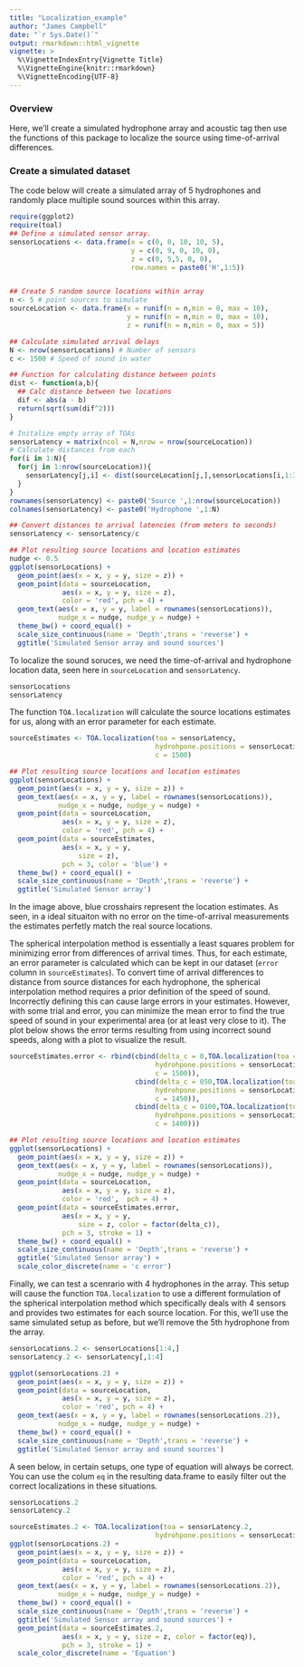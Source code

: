 ```yaml
---
title: "Localization_example"
author: "James Campbell"
date: "`r Sys.Date()`"
output: rmarkdown::html_vignette
vignette: >
  %\VignetteIndexEntry{Vignette Title}
  %\VignetteEngine{knitr::rmarkdown}
  %\VignetteEncoding{UTF-8}
---
```


### Overview

Here, we'll create a simulated hydrophone array and acoustic tag then use the functions of this package to localize the source using time-of-arrival differences.

### Create a simulated dataset

The code below will create a simulated array of 5 hydrophones and randomly place multiple sound sources within this array.

```r
require(ggplot2)
require(toal)
## Define a simulated sensor array.
sensorLocations <- data.frame(x = c(0, 0, 10, 10, 5),
                              y = c(0, 9, 0, 10, 0),
                              z = c(0, 5,5, 0, 0),
                              row.names = paste0('H',1:5))


## Create 5 random source locations within array
n <- 5 # point sources to simulate
sourceLocation <- data.frame(x = runif(n = n,min = 0, max = 10), 
                             y = runif(n = n,min = 0, max = 10), 
                             z = runif(n = n,min = 0, max = 5))

## Calculate simulated arrival delays
N <- nrow(sensorLocations) # Number of sensors
c <- 1500 # Speed of sound in water

## Function for calculating distance between points
dist <- function(a,b){
  ## Calc distance between two locations
  dif <- abs(a - b)
  return(sqrt(sum(dif^2)))
}

# Initalize empty array of TOAs
sensorLatency = matrix(ncol = N,nrow = nrow(sourceLocation))
# Calculate distances from each
for(i in 1:N){
  for(j in 1:nrow(sourceLocation)){
    sensorLatency[j,i] <- dist(sourceLocation[j,],sensorLocations[i,1:3])
  }
}
rownames(sensorLatency) <- paste0('Source ',1:nrow(sourceLocation))
colnames(sensorLatency) <- paste0('Hydrophone ',1:N)

## Convert distances to arrival latencies (from meters to seconds)
sensorLatency <- sensorLatency/c

## Plot resulting source locations and location estimates
nudge <- 0.5
ggplot(sensorLocations) + 
  geom_point(aes(x = x, y = y, size = z)) +
  geom_point(data = sourceLocation,
             aes(x = x, y = y, size = z),
             color = 'red', pch = 4) +
  geom_text(aes(x = x, y = y, label = rownames(sensorLocations)),
            nudge_x = nudge, nudge_y = nudge) +
  theme_bw() + coord_equal() +
  scale_size_continuous(name = 'Depth',trans = 'reverse') + 
  ggtitle('Simulated Sensor array and sound sources')
```

To localize the sound soruces, we need the time-of-arrival and hydrophone location data, seen here in `sourceLocation` and `sensorLatency`.

```r
sensorLocations
sensorLatency
```

The function `TOA.localization` will calculate the source locations estimates for us, along with an error parameter for each estimate.

```r
sourceEstimates <- TOA.localization(toa = sensorLatency,
                                    hydrohpone.positions = sensorLocations,
                                    c = 1500)

## Plot resulting source locations and location estimates
ggplot(sensorLocations) + 
  geom_point(aes(x = x, y = y, size = z)) +
  geom_text(aes(x = x, y = y, label = rownames(sensorLocations)),
            nudge_x = nudge, nudge_y = nudge) +
  geom_point(data = sourceLocation,
             aes(x = x, y = y, size = z),
             color = 'red', pch = 4) +
  geom_point(data = sourceEstimates,
             aes(x = x, y = y,
                 size = z),
             pch = 3, color = 'blue') +
  theme_bw() + coord_equal() +
  scale_size_continuous(name = 'Depth',trans = 'reverse') + 
  ggtitle('Simulated Sensor array')
```

In the image above, blue crosshairs represent the location estimates.
As seen, in a ideal situaiton with no error on the time-of-arrival measurements the estimates perfetly match the real source locations.


The spherical interpolation method is essentially a least squares problem for minimizing error from differences of arrival times.
Thus, for each estimate, an error parameter is calculated which can be kept in our dataset (`error` column in `sourceEstimates`).
To convert time of arrival differences to distance from source distances for each hydrophone, the spherical interpolation method requires a prior definition of the speed of sound.
Incorrectly defining this can cause large errors in your estimates.
However, with some trial and error, you can minimize the mean error to find the true speed of sound in your experimental area (or at least very close to it).
The plot below shows the error terms resulting from using incorrect sound speeds, along with a plot to visualize the result.

```r
sourceEstimates.error <- rbind(cbind(delta_c = 0,TOA.localization(toa = sensorLatency,
                                    hydrohpone.positions = sensorLocations,
                                    c = 1500)),
                               cbind(delta_c = 050,TOA.localization(toa = sensorLatency,
                                    hydrohpone.positions = sensorLocations,
                                    c = 1450)),
                               cbind(delta_c = 0100,TOA.localization(toa = sensorLatency,
                                    hydrohpone.positions = sensorLocations,
                                    c = 1400)))

## Plot resulting source locations and location estimates
ggplot(sensorLocations) + 
  geom_point(aes(x = x, y = y, size = z)) +
  geom_text(aes(x = x, y = y, label = rownames(sensorLocations)),
            nudge_x = nudge, nudge_y = nudge) +
  geom_point(data = sourceLocation,
             aes(x = x, y = y, size = z),
             color = 'red',  pch = 4) +
  geom_point(data = sourceEstimates.error,
             aes(x = x, y = y,
                 size = z, color = factor(delta_c)),
             pch = 3, stroke = 1) +
  theme_bw() + coord_equal() +
  scale_size_continuous(name = 'Depth',trans = 'reverse') + 
  ggtitle('Simulated Sensor array') +
  scale_color_discrete(name = 'c error')
```


Finally, we can test a scenrario with 4 hydrophones in the array.
This setup will cause the function `TOA.localization` to use a different formulation of the spherical interpolation method which specifically deals with 4 sensors and provides two estimates for each source location.
For this, we'll use the same simulated setup as before, but we'll remove the 5th hydrophone from the array.

```r
sensorLocations.2 <- sensorLocations[1:4,]
sensorLatency.2 <- sensorLatency[,1:4]

ggplot(sensorLocations.2) + 
  geom_point(aes(x = x, y = y, size = z)) +
  geom_point(data = sourceLocation,
             aes(x = x, y = y, size = z),
             color = 'red', pch = 4) +
  geom_text(aes(x = x, y = y, label = rownames(sensorLocations.2)),
            nudge_x = nudge, nudge_y = nudge) +
  theme_bw() + coord_equal() +
  scale_size_continuous(name = 'Depth',trans = 'reverse') + 
  ggtitle('Simulated Sensor array and sound sources')
```

A seen below, in certain setups, one type of equation will always be correct.
You can use the colum `eq` in the resulting data.frame to easily filter out the correct localizations in these situations.

```r
sensorLocations.2
sensorLatency.2

sourceEstimates.2 <- TOA.localization(toa = sensorLatency.2,
                                    hydrohpone.positions = sensorLocations.2)
ggplot(sensorLocations.2) + 
  geom_point(aes(x = x, y = y, size = z)) +
  geom_point(data = sourceLocation,
             aes(x = x, y = y, size = z),
             color = 'red', pch = 4) +
  geom_text(aes(x = x, y = y, label = rownames(sensorLocations.2)),
            nudge_x = nudge, nudge_y = nudge) +
  theme_bw() + coord_equal() +
  scale_size_continuous(name = 'Depth',trans = 'reverse') + 
  ggtitle('Simulated Sensor array and sound sources') + 
  geom_point(data = sourceEstimates.2,
             aes(x = x, y = y, size = z, color = factor(eq)),
             pch = 3, stroke = 1) + 
  scale_color_discrete(name = 'Equation')
```
